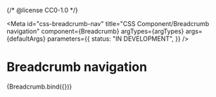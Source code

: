 {/* @license CC0-1.0 */}


<Meta
  id="css-breadcrumb-nav"
  title="CSS Component/Breadcrumb navigation"
  component={Breadcrumb}
  argTypes={argTypes}
  args={defaultArgs}
  parameters={{
    status: "IN DEVELOPMENT",
  }}
/>

# Breadcrumb navigation

<Canvas>
  <Story name="Default" args={exampleArgs}>
    {Breadcrumb.bind({})}
  </Story>
</Canvas>

<ArgsTable story="Default" />
